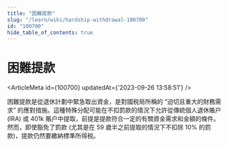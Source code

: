 ```yaml
---
title: "困難提款"
slug: "/learn/wiki/hardship-withdrawal-100700"
id: "100700"
hide_table_of_contents: true
---
```



# 困難提款

<ArticleMeta id={100700} updatedAt={'2023-09-26 13:58:51'} />
<div className='border-solid border-b border-t-0 my-4 border-[var(--ifm-color-gray-300)]' />

困難提款是從退休計劃中緊急取出資金，是對國税局所稱的 “迫切且重大的財務需求” 的應對措施。這種特殊分配可能在不扣罰款的情況下允許從傳統個人退休賬户 (IRA) 或 401k 賬户中提取，前提是提款符合一定的有關資金需求和金額的條件。然而，即使豁免了罰款 (尤其是在 59 歲半之前提取的情況下不扣除 10% 的罰款)，提款仍然要繳納標準所得税。
